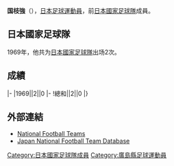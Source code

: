 {{Infobox football biography
|name=国枝強
|image=
|fullname=国枝強
|birth_date={{Birth date and age|1944|9|18}}
|cityofbirth=[[廣島縣|廣島縣]]
|countryofbirth=[[日本|日本]]
|height=1.65 m
|position=[[後衛_(足球)|後衛]]
|currentclub=
|years=1967-1972
|clubs=[[廣島三箭|東洋工業]]
|caps(goals)=
|nationalyears=1969
|nationalteam=[[日本國家足球隊|日本]]
|nationalcaps(goals)=2 (0)
}}
'''国枝強'''（{{Bd|1944年|9月18日||}}），[[日本|日本]][[足球|足球]][[運動員|運動員]]，前[[日本國家足球隊|日本國家足球隊]]成員。

==日本國家足球隊==
1969年，他共为[[日本國家足球隊|日本國家足球隊]]出场2次。

==成績==
{{Football player national team statistics|JPN}}
|-
|1969||2||0
|-
!總和||2||0
|}

==外部連結==
{{Reflist}}
*[http://www.national-football-teams.com/v2/player.php?id=46654 National Football Teams]
*[https://web.archive.org/web/20130922170909/http://www.japannationalfootballteam.com/en/players/kunieda_tsuyoshi.html Japan National Football Team Database]

{{Japan-sport-bio-stub}}
{{Soccer-player-stub}}
[[Category:日本國家足球隊成員|Category:日本國家足球隊成員]]
[[Category:廣島縣足球運動員|Category:廣島縣足球運動員]]